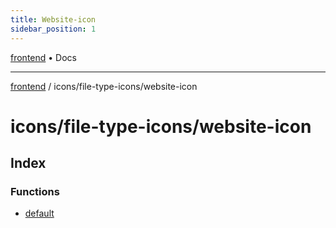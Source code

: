 ```yaml
---
title: Website-icon
sidebar_position: 1
---
```


[frontend](./website-icon/../../..) • Docs

***

[frontend](./website-icon/../../..) / icons/file-type-icons/website-icon

# icons/file-type-icons/website-icon

## Index

### Functions

- [default](./website-icon/functions/default)

